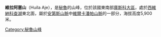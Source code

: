 {{Coord|13|47|7|S|70|58|10|W|display=title}}

'''維拉阿塞山'''（Huila Aje），是[[秘魯|秘魯]]的山峰，位於該國東南部[[庫斯科大區|庫斯科大區]]，處於[[西維納科查湖|西維納科查湖]]東北面，屬於[[安第斯山脈|安第斯山脈]]中[[維爾卡潘帕山脈|維爾卡潘帕山脈]]的一部分，海拔高度5,900米。

{{Peru-geo-stub}}
[[Category:秘魯山峰|Category:秘魯山峰]]